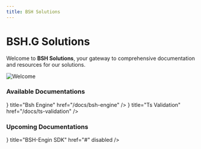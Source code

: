 ```yaml
---
title: BSH Solutions
---
```



# BSH.G Solutions

Welcome to **BSH Solutions**, your gateway to comprehensive documentation and resources for our solutions.

![Welcome](/images/raccoon-welcome.png)

### Available Documentations

<Cards>
    <Cards.Card icon={<LogoIcon />} title="Bsh Engine" href="/docs/bsh-engine" />
    <Cards.Card icon={<TypescriptIcon />} title="Ts Validation" href="/docs/ts-validation" />
</Cards>

### Upcoming Documentations

<Cards>
    <Cards.Card icon={<LogoIcon />} title="BSH-Engin SDK" href="#" disabled />
</Cards>